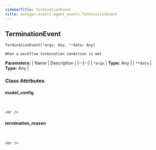 ```yaml
---
sidebarTitle: TerminationEvent
title: autogen.events.agent_events.TerminationEvent
---
```

<h2 id="autogen.events.agent_events.TerminationEvent" class="doc doc-heading">
    <code class="doc-symbol doc-symbol-heading doc-symbol-class"></code>
    <span class="doc doc-object-name doc-class-name">TerminationEvent</span>
</h2>

```python
TerminationEvent(*args: Any, **data: Any)
```

    When a workflow termination condition is met

<b>Parameters:</b>
| Name | Description |
|--|--|
| `*args` | **Type:** Any |
| `**data` | **Type:** Any |

### Class Attributes

<code class="doc-symbol doc-symbol-heading doc-symbol-attribute"></code>
#### model_config
<br />

    <br />

<code class="doc-symbol doc-symbol-heading doc-symbol-attribute"></code>
#### termination_reason
<br />

    <br />